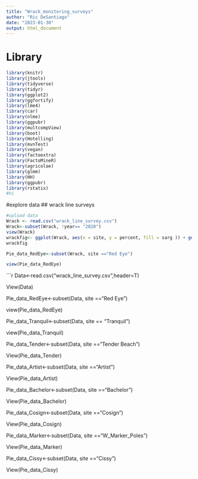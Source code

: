 ```yaml
---
title: "Wrack_monitoring_surveys"
author: "Ric DeSantiago"
date: "2023-01-30"
output: html_document
---
```


# Library
```r
library(knitr)
library(jtools)
library(tidyverse)
library(tidyr)
library(ggplot2)
library(ggfortify)
library(lme4)
library(car)
library(nlme)
library(ggpubr)
library(multcompView)
library(boot)
library(Hotelling)
library(mvnTest)
library(vegan)
library(factoextra)
library(FactoMineR)
library(agricolae)
library(glmm)
library(HH)
library(ggpubr)
library(rstatix)
#hi
```

#explore data
## wrack line surveys
```r
#upload data 
Wrack <- read.csv("wrack_line_survey.csv") 
Wrack<-subset(Wrack, !year== "2020")
view(Wrack)
wrackfig<- ggplot(Wrack, aes(x = site, y = percent, fill = sarg )) + geom_boxplot()
wrackfig

Pie_data_RedEye<-subset(Wrack, site =="Red Eye")

view(Pie_data_RedEye)
```


```r
Data<-read.csv("wrack_line_survey.csv",header=T)


View(Data)

Pie_data_RedEye<-subset(Data, site =="Red Eye")

view(Pie_data_RedEye)

Pie_data_Tranquil<-subset(Data, site == "Tranquil")

view(Pie_data_Tranquil)

Pie_data_Tender<-subset(Data, site =="Tender Beach")

View(Pie_data_Tender)

Pie_data_Artist<-subset(Data, site =="Artist")

View(Pie_data_Artist)

Pie_data_Bachelor<-subset(Data, site =="Bachelor")

View(Pie_data_Bachelor)

Pie_data_Cosign<-subset(Data, site =="Cosign")

View(Pie_data_Cosign)

Pie_data_Marker<-subset(Data, site =="W_Marker_Poles")

View(Pie_data_Marker)

Pie_data_Cissy<-subset(Data, site =="Cissy")

View(Pie_data_Cissy)






